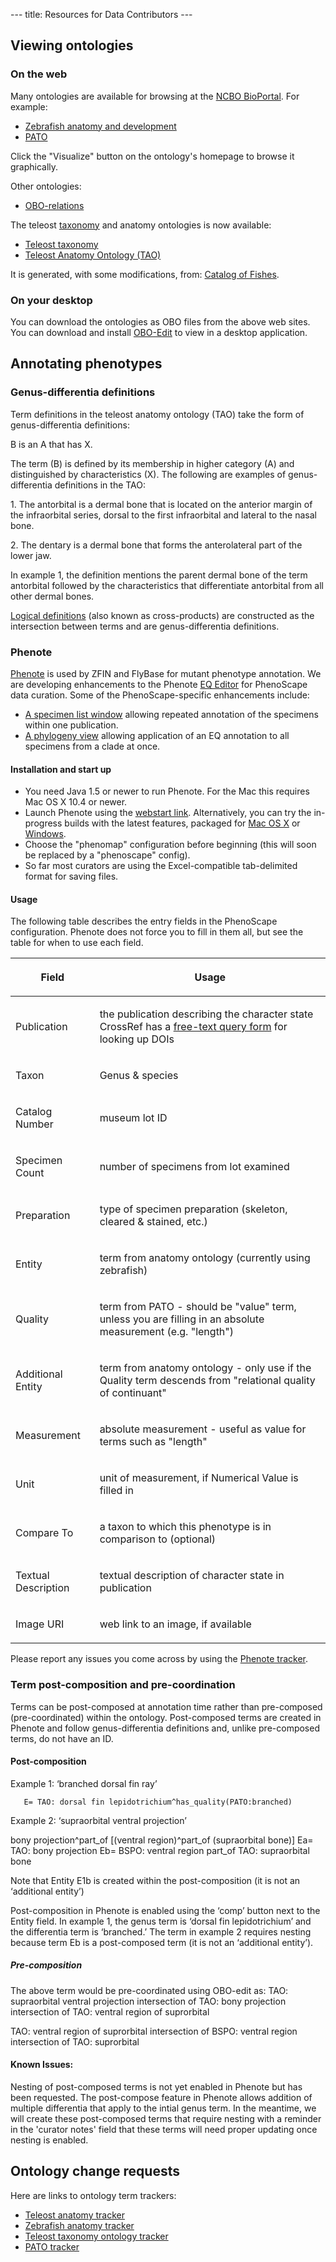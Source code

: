 ---
title: Resources for Data Contributors
---

==Viewing ontologies==

===On the web===

Many ontologies are available for browsing at the [http://www.bioontology.org/ncbo/faces/index.xhtml NCBO BioPortal].  For example:
* [http://www.bioontology.org/ncbo/faces/pages/ontology_details.xhtml?ontology_display_name=Zebrafish%20anatomy%20and%20development Zebrafish anatomy and development]
* [http://www.bioontology.org/ncbo/faces/pages/ontology_details.xhtml?ontology_display_name=PATO PATO]
Click the "Visualize" button on the ontology's homepage to browse it graphically.

Other ontologies:
* [http://www.obofoundry.org/ro/ OBO-relations]

The teleost [[taxonomy ontology|taxonomy]] and anatomy ontologies is now available:
* [http://www.bioontology.org/ncbo/faces/pages/ontology_details.xhtml?ontology_display_name=Teleost%20taxonomy Teleost taxonomy]
* [http://www.bioontology.org/ncbo/faces/pages/ontology_details.xhtml?ontology_display_name=Teleost%20anatomy%20and%20development%20(TAO) Teleost Anatomy Ontology (TAO)]

It is generated, with some modifications, from: [http://www.calacademy.org/RESEARCH/ichthyology/catalog/fishcatsearch.html Catalog of Fishes].

===On your desktop===

You can download the ontologies as OBO files from the above web sites.  You can download and install [http://oboedit.org/ OBO-Edit] to view in a desktop application.

==Annotating phenotypes==

===Genus-differentia definitions===

Term definitions in the teleost anatomy ontology (TAO) take the form of genus-differentia definitions: 

B is an A that has X.

The term (B) is defined by its membership in higher category (A) and distinguished by characteristics (X). The following are examples of genus-differentia definitions in the TAO:

1. The antorbital is a dermal bone that is located on the anterior margin of the infraorbital series, dorsal to the first infraorbital and lateral to the nasal bone. 

2. The dentary is a dermal bone that forms the anterolateral part of the lower jaw.

In example 1, the definition mentions the parent dermal bone of the term antorbital followed by the characteristics that differentiate antorbital from all other dermal bones.

[http://wiki.geneontology.org/index.php/Logical_Definitions Logical definitions] (also known as cross-products) are constructed as the intersection between terms and are genus-differentia definitions.


===Phenote===

[http://www.phenote.org/ Phenote] is used by ZFIN and FlyBase for mutant phenotype annotation.  We are developing enhancements to the Phenote [[EQ Editor]] for PhenoScape data curation.  Some of the PhenoScape-specific enhancements include:

* [[Phenote:Specimen List|A specimen list window]] allowing repeated annotation of the specimens within one publication.
* [[Phenote:Phylogeny Chooser|A phylogeny view]] allowing application of an EQ annotation to all specimens from a clade at once.

====Installation and start up====

* You need Java 1.5 or newer to run Phenote.  For the Mac this requires Mac OS X 10.4 or newer.
* Launch Phenote using the [http://www.phenote.org/phenote/latest/phenote.jnlp webstart link].  Alternatively, you can try the in-progress builds with the latest features, packaged for [https://www.nescent.org/wg/phenoscape/images/4/40/Phenote-MacOSX.zip Mac OS X] or [https://www.nescent.org/wg/phenoscape/images/d/db/Phenote-Windows.zip Windows].
* Choose the "phenomap" configuration before beginning (this will soon be replaced by a "phenoscape" config).
* So far most curators are using the Excel-compatible tab-delimited format for saving files.

====Usage====

The following table describes the entry fields in the PhenoScape configuration.  Phenote does not force you to fill in them all, but see the table for when to use each field.

{| border="1" cellspacing="0" cellpadding="3"
! Field
! Usage
|-
| Publication || the publication describing the character state<br/>CrossRef has a [http://www.crossref.org/SimpleTextQuery/ free-text query form] for looking up DOIs
|-
| Taxon || Genus & species
|-
| Catalog Number || museum lot ID
|-
| Specimen Count || number of specimens from lot examined
|-
| Preparation || type of specimen preparation (skeleton, cleared & stained, etc.)
|-
| Entity || term from anatomy ontology (currently using zebrafish)
|-
| Quality || term from PATO - should be "value" term, unless you are filling in an absolute measurement (e.g. "length")
|-
| Additional Entity || term from anatomy ontology - only use if the Quality term descends from "relational quality of continuant"
|-
| Measurement || absolute measurement - useful as value for terms such as "length"
|-
| Unit || unit of measurement, if Numerical Value is filled in
|-
| Compare To || a taxon to which this phenotype is in comparison to (optional)
|-
| Textual Description || textual description of character state in publication
|-
| Image URI || web link to an image, if available
|}

Please report any issues you come across by using the [https://sourceforge.net/tracker/?group_id=76834&atid=887913 Phenote tracker].

===Term post-composition and pre-coordination===

Terms can be post-composed at annotation time rather than pre-composed (pre-coordinated) within the ontology. Post-composed terms are created in Phenote and follow genus-differentia definitions and, unlike pre-composed terms, do not have an ID. 

====Post-composition====

Example 1: ‘branched dorsal fin ray’

	E= TAO: dorsal fin lepidotrichium^has_quality(PATO:branched)

Example 2: ‘supraorbital ventral projection’

bony projection^part_of [(ventral region)^part_of (supraorbital bone)]
Ea= TAO: bony projection
Eb= BSPO: ventral region part_of TAO: supraorbital bone

Note that Entity E1b is created within the post-composition (it is not an ‘additional entity’) 

Post-composition in Phenote is enabled using the ‘comp’ button next to the Entity field.  In example 1, the genus term is ‘dorsal fin lepidotrichium’ and the differentia term is ‘branched.’  The term in example 2 requires nesting because term Eb is a post-composed term (it is not an ‘additional entity’). 

=====Pre-composition=====
The above term would be pre-coordinated using OBO-edit as:
TAO: supraorbital ventral projection
intersection of TAO: bony projection
intersection of TAO: ventral region of suprorbital

TAO: ventral region of suprorbital
intersection of BSPO: ventral region
intersection of TAO: suprorbital

====Known Issues:====
Nesting of post-composed terms is not yet enabled in Phenote but has been requested. The post-compose feature in Phenote allows addition of multiple differentia that apply to the intial genus term.  In the meantime, we will create these post-composed terms that require nesting with a reminder in the 'curator notes' field that these terms will need proper updating once nesting is enabled.

==Ontology change requests==

Here are links to ontology term trackers:
* [http://sourceforge.net/tracker/?group_id=76834&atid=994764 Teleost anatomy tracker]
* [http://sourceforge.net/tracker/?group_id=76834&atid=994726 Zebrafish anatomy tracker]
* [http://sourceforge.net/tracker/?atid=1046550&group_id=76834 Teleost taxonomy ontology tracker]
* [http://sourceforge.net/tracker/?group_id=76834&atid=595654 PATO tracker]